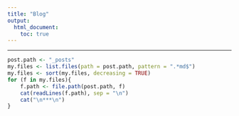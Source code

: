 ```yaml
---
title: "Blog"
output:
  html_document:
    toc: true
---
```


***

```r
post.path <- "_posts"
my.files <- list.files(path = post.path, pattern = ".*md$")
my.files <- sort(my.files, decreasing = TRUE)
for (f in my.files){
    f.path <- file.path(post.path, f)
    cat(readLines(f.path), sep = "\n")
    cat("\n***\n")
}
```
